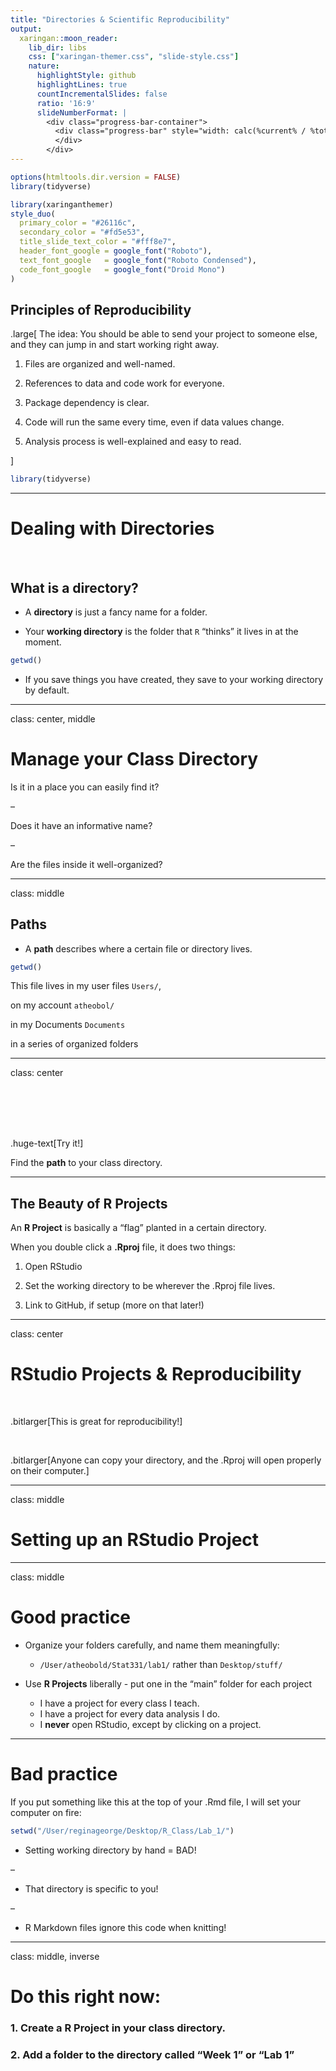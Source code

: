 ```yaml
---
title: "Directories & Scientific Reproducibility"
output:
  xaringan::moon_reader:
    lib_dir: libs
    css: ["xaringan-themer.css", "slide-style.css"]
    nature:
      highlightStyle: github
      highlightLines: true
      countIncrementalSlides: false
      ratio: '16:9'
      slideNumberFormat: |
        <div class="progress-bar-container">
          <div class="progress-bar" style="width: calc(%current% / %total% * 100%);">
          </div>
        </div>
---
```


```r
options(htmltools.dir.version = FALSE)
library(tidyverse)
```

```r
library(xaringanthemer)
style_duo(
  primary_color = "#26116c",
  secondary_color = "#fd5e53",
  title_slide_text_color = "#fff8e7",
  header_font_google = google_font("Roboto"),
  text_font_google   = google_font("Roboto Condensed"),
  code_font_google   = google_font("Droid Mono")
)
```

## Principles of Reproducibility

.large[
The idea:  You should be able to send your project to someone else, and they can jump in and start working right away.

1. Files are organized and well-named.

2. References to data and code work for everyone.

3. Package dependency is clear.

4. Code will run the same every time, even if data values change.

5. Analysis process is well-explained and easy to read.

]
```r
library(tidyverse)
```

---

# Dealing with Directories

</br>

## What is a directory?

- A **directory** is just a fancy name for a folder.

- Your **working directory** is the folder that `R` "thinks" it lives in at the moment.

```r
getwd()
```

- If you save things you have created, they save to your working directory by default.

---

class: center, middle

# Manage your Class Directory

Is it in a place you can easily find it?

--

Does it have an informative name?

--

Are the files inside it well-organized?

---

class: middle 

## Paths

- A **path** describes where a certain file or directory lives.

```r
getwd()
```

This file lives in my user files `Users/`, 

on my account `atheobol/` 

in my Documents `Documents` 

in a series of organized folders

---

class: center

</br>
</br>
</br>
</br>

.huge-text[Try it!]

Find the **path** to your class directory.

---

## The Beauty of R Projects

An **R Project** is basically a "flag" planted in a certain directory.

When you double click a **.Rproj** file, it does two things:

1. Open RStudio

2. Set the working directory to be wherever the .Rproj file lives.

3. Link to GitHub, if setup (more on that later!)

---

class: center

# RStudio Projects & Reproducibility

</br> 

.bitlarger[This is great for reproducibility!]

</br>

.bitlarger[Anyone can copy your directory, and the .Rproj will open properly on their computer.]

---

class: middle

# Setting up an RStudio Project

---

class: middle 

# Good practice

- Organize your folders carefully, and name them meaningfully:
  * `/User/atheobold/Stat331/lab1/` rather than `Desktop/stuff/`
    
- Use **R Projects** liberally - put one in the "main" folder for each project

    * I have a project for every class I teach.
    * I have a project for every data analysis I do.
    * I **never** open RStudio, except by clicking on a project.

---

# Bad practice

If you put something like this at the top of your .Rmd file, I will set your computer on fire:

```r
setwd("/User/reginageorge/Desktop/R_Class/Lab_1/")
```

- Setting working directory by hand = BAD!  

--

- That directory is specific to you!

--

- R Markdown files ignore this code when knitting! 

---

class: middle, inverse

# Do this right now:

### 1. Create a R Project in your class directory.

### 2. Add a folder to the directory called "Week 1" or "Lab 1"